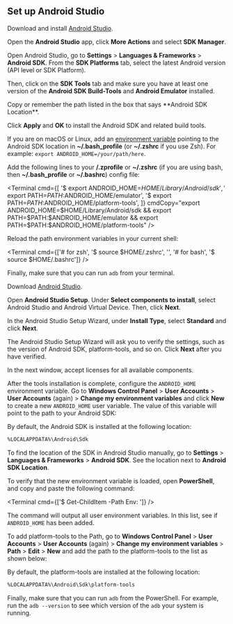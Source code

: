
## Set up Android Studio

<Tabs>

<Tab label="macOS">

<Step label="1">

Download and install [Android Studio](https://developer.android.com/studio).

</Step>

<Step label="2">

Open the **Android Studio** app, click **More Actions** and select **SDK Manager**.

</Step>

<Step label="3">

Open Android Studio, go to **Settings** &gt; **Languages & Frameworks** &gt; **Android SDK**. From the **SDK Platforms** tab, select the latest Android version (API level or SDK Platform).

<ContentSpotlight
  alt="Android SDK Platforms"
  src="/static/images/android-studio/sdk-platforms.png"
  className="max-w-[640px]"
/>

Then, click on the **SDK Tools** tab and make sure you have at least one version of the **Android SDK Build-Tools** and **Android Emulator** installed.

<ContentSpotlight
  alt="Android SDK build tools."
  src="/static/images/android-studio/build-tools.png"
  className="max-w-[640px]"
/>
</Step>

<Step label="4">
Copy or remember the path listed in the box that says **Android SDK Location**.

<ContentSpotlight
  alt="Android SDK location."
  src="/static/images/android-studio/sdk-location.png"
  className="max-w-[640px]"
/>
</Step>

<Step label="5">

Click **Apply** and **OK** to install the Android SDK and related build tools.

</Step>

<Step label="6">

If you are on macOS or Linux, add an [environment variable](https://developer.android.com/studio/command-line/variables#envar) pointing to the Android SDK location in **~/.bash_profile** (or **~/.zshrc** if you use Zsh). For example: `export ANDROID_HOME=/your/path/here`.

Add the following lines to your **/.zprofile** or **~/.zshrc** (if you are using bash, then **~/.bash_profile** or **~/.bashrc**) config file:

<Terminal
  cmd={[
    '$ export ANDROID_HOME=$HOME/Library/Android/sdk',
    '$ export PATH=$PATH:$ANDROID_HOME/emulator',
    '$ export PATH=$PATH:$ANDROID_HOME/platform-tools',
  ]}
  cmdCopy="export ANDROID_HOME=$HOME/Library/Android/sdk && export PATH=$PATH:$ANDROID_HOME/emulator && export PATH=$PATH:$ANDROID_HOME/platform-tools"
/>

</Step>

<Step label="7">

Reload the path environment variables in your current shell:

<Terminal
  cmd={['# for zsh', '$ source $HOME/.zshrc', '', '# for bash', '$ source $HOME/.bashrc']}
/>

</Step>

<Step label="8">

Finally, make sure that you can run `adb` from your terminal.

</Step>

</Tab>

<Tab label="Windows">

<Step label="1">

Download [Android Studio](https://developer.android.com/studio).

</Step>

<Step label="2">

Open **Android Studio Setup**. Under **Select components to install**, select Android Studio and Android Virtual Device. Then, click **Next**.

</Step>

<Step label="3">

In the Android Studio Setup Wizard, under **Install Type**, select **Standard** and click **Next**.

<ContentSpotlight
  alt="Android Studio Setup Wizard asks for the type of installation."
  src="/static/images/android-studio/windows-install-type.png"
  className="max-w-[600px]"
/>

</Step>

<Step label="4">

The Android Studio Setup Wizard will ask you to verify the settings, such as the version of Android SDK, platform-tools, and so on. Click **Next** after you have verified.

</Step>

<Step label="5">

In the next window, accept licenses for all available components.

<ContentSpotlight
  alt="Android Studio Setup Wizard asks to accept various licenses to install the tools."
  src="/static/images/android-studio/windows-licenses.png"
  className="max-w-[600px]"
/>

</Step>

<Step label="6">

After the tools installation is complete, configure the `ANDROID_HOME` environment variable. Go to **Windows Control Panel** > **User Accounts** > **User Accounts** (again) > **Change my environment variables** and click **New** to create a new `ANDROID_HOME` user variable. The value of this variable will point to the path to your Android SDK:

<ContentSpotlight
  alt="Setting up ANDROID_HOME user variable."
  src="/static/images/android-studio/windows-android-home-variable.png"
  className="max-w-[480px]"
/>

<Collapsible summary="How to find installed SDK location?">

By default, the Android SDK is installed at the following location:

```bash
%LOCALAPPDATA%\Android\Sdk
```

To find the location of the SDK in Android Studio manually, go to **Settings** > **Languages & Frameworks** > **Android SDK**. See the location next to **Android SDK Location**.

<ContentSpotlight
  alt="Android SDK location in Android Studio Settings."
  src="/static/images/android-studio/windows-android-sdk-location.png"
  className="max-w-[400px]"
/>

</Collapsible>

</Step>

<Step label="7">

To verify that the new environment variable is loaded, open **PowerShell**, and copy and paste the following command:

<Terminal cmd={['$ Get-ChildItem -Path Env: ']} />

The command will output all user environment variables. In this list, see if `ANDROID_HOME` has been added.

</Step>

<Step label="8">

To add platform-tools to the Path, go to **Windows Control Panel** > **User Accounts** > **User Accounts** (again) > **Change my environment variables** > **Path** > **Edit** > **New** and add the path to the platform-tools to the list as shown below:

<ContentSpotlight
  alt="Setting up platform-tools user variable."
  src="/static/images/android-studio/windows-platform-tools-path.png"
  className="max-w-[480px]"
/>

<Collapsible summary="How to find installed platform-tools location">

By default, the platform-tools are installed at the following location:

```bash
%LOCALAPPDATA%\Android\Sdk\platform-tools
```

</Collapsible>

</Step>

<Step label="9">

Finally, make sure that you can run `adb` from the PowerShell. For example, run the `adb --version` to see which version of the `adb` your system is running.

</Step>

</Tab>

</Tabs>
